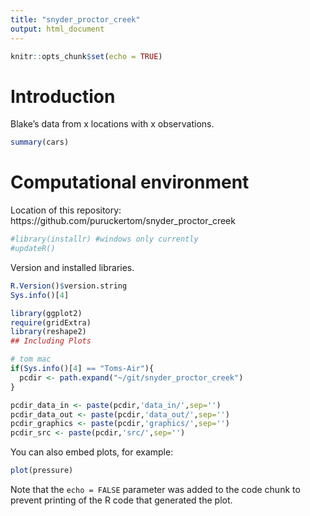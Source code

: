 ```yaml
---
title: "snyder_proctor_creek"
output: html_document
---
```


```r
knitr::opts_chunk$set(echo = TRUE)
```

Introduction
========================================================
Blake's data from x locations with x observations.

```r
summary(cars)
```

Computational environment
========================================================
Location of this repository: 
https://github.com/puruckertom/snyder_proctor_creek


```r
#library(installr) #windows only currently
#updateR()
```
Version and installed libraries.
```r
R.Version()$version.string
Sys.info()[4]
```

```r
library(ggplot2)
require(gridExtra)
library(reshape2)
## Including Plots

# tom mac
if(Sys.info()[4] == "Toms-Air"){
  pcdir <- path.expand("~/git/snyder_proctor_creek")
}

pcdir_data_in <- paste(pcdir,'data_in/',sep='')
pcdir_data_out <- paste(pcdir,'data_out/',sep='')
pcdir_graphics <- paste(pcdir,'graphics/',sep='')
pcdir_src <- paste(pcdir,'src/',sep='')
```

You can also embed plots, for example:

```r
plot(pressure)
```

Note that the `echo = FALSE` parameter was added to the code chunk to prevent printing of the R code that generated the plot.
